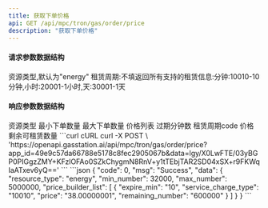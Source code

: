 ```yaml
---
title: 获取下单价格
api: GET /api/mpc/tron/gas/order/price
description: "获取下单价格"
---
```


#### 请求参数数据结构
<ParamField query="resource_type" type="string" required>
    资源类型,默认为"energy"
</ParamField>
<ParamField query="service_charge_type" type="string">
    租赁周期:不填返回所有支持的租赁信息:分钟:10010-10分钟,小时:20001-1小时,天:30001-1天
</ParamField>

#### 响应参数数据结构
<Expandable title="object">
    <ResponseField name="resource_type" type="string">资源类型</ResponseField>
    <ResponseField name="min_number" type="string">最小下单数量</ResponseField>
    <ResponseField name="max_number" type="string">最大下单数量</ResponseField>
    <ResponseField name="price_builder_list" type="string">
        价格列表
        <Expandable title="object">
            <ResponseField name="expire_min" type="string">过期分钟数</ResponseField>
            <ResponseField name="service_charge_type" type="string">租赁周期code</ResponseField>
            <ResponseField name="price" type="string">价格</ResponseField>
            <ResponseField name="remaining_number" type="string">剩余可租赁数量</ResponseField>
        </Expandable>
    </ResponseField>

</Expandable>



<RequestExample>
    ```curl cURL
    curl -X POST \
    'https://openapi.gasstation.ai/api/mpc/tron/gas/order/price?app_id=49e9c57da66788e5178c8fec2905067b&data=lgy/X0LwFTE/03yBGP0PIGgzZMY+KFzlOFAo0SZkChygmN8RnV+y1tTEbjTAR2SD04xSX+r9FKWqIaATxev6yQ=='
    ```
</RequestExample>



<ResponseExample>
    ```json
    {
    "code": 0,
    "msg": "Success",
    "data": {
        "resource_type": "energy",
        "min_number": 32000,
        "max_number": 5000000,
        "price_builder_list": [
            {
                "expire_min": "10",
                "service_charge_type": "10010",
                "price": "38.00000001",
                "remaining_number": "600000"
            }
        ]
    }
}
    ```
</ResponseExample>